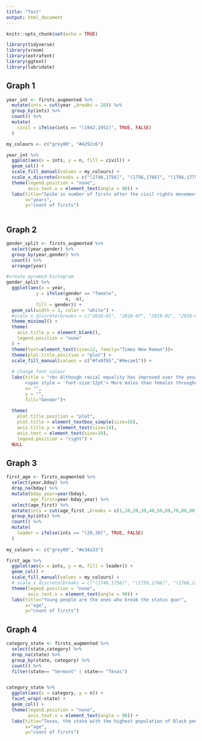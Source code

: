 ```yaml
---
title: "Test"
output: html_document
---
```


```r
knitr::opts_chunk$set(echo = TRUE)
```

```r
library(tidyverse)
library(vroom)
library(extrafont)
library(ggtext)
library(lubridate)
```

## Graph 1 

```r

year_int <- firsts_augmented %>% 
  mutate(ints = cut(year ,breaks = 28)) %>%
  group_by(ints) %>%
  count() %>%
  mutate(
    civil = ifelse(ints == "(1942,1952]", TRUE, FALSE)
  )

my_colours <- c("grey80", "#4292c6")

year_int %>%
  ggplot(aes(x = ints, y = n, fill = civil)) +
  geom_col() +
  scale_fill_manual(values = my_colours) +
  scale_x_discrete(breaks = c("(1746,1756]", "(1756,1766]", "(1766,1775]", "(1775,1785]","(1785,1795]", "(1795,1805]","(1814,1824]", "(1824,1834]", "(1834,1844]", "(1844,1854]","(1854,1863]", "(1863,1873]","(1873,1883]", "(1883,1893]", "(1893,1903]", "(1903,1912]","(1912,1922]", "(1922,1932]","(1932,1942]", "(1942,1952]", "(1952,1961]", "(1961,1971]","	(1971,1981]", "(1981,1991]","(1991,2000]","(2000,2010]","(2010,2020]"), labels = c("1751", "1761","1771","1780","1790","1880","1819","1829","1839","1849","1859","1868","1878","1888","1898","1908","1917","1927","1937","1947","1957","1966","1976","1986","1996","2005","2015")) +
  theme(legend.position = "none",
        axis.text.x = element_text(angle = 90)) +
  labs(title="Spike in number of firsts after the civil rights movement!",
       x="years",
       y="count of firsts")
  
```

## Graph 2

```r

gender_split <- firsts_augmented %>%
  select(year,gender) %>%
  group_by(year,gender) %>%
  count() %>%
  arrange(year) 

#create pyramid histogram
gender_split %>%
  ggplot(aes(x = year,
           y = ifelse(gender == "female", 
                      n, -n),
           fill = gender)) +
  geom_col(width = 1, color = "white") +
  #scale_x_discrete(breaks = c("2018-01", "2018-07", "2019-01", "2019-07","2020-01", "2020-07"), labels = c("Jan 2018", "July 2018","Jan 2019","July 2019","Jan 2020","July 2020")) +
  theme_minimal() +
  theme(
    axis.title.y = element_blank(),
    legend.position = "none"
  ) +
  theme(text=element_text(size=12, family="Times New Roman"))+
  theme(plot.title.position = "plot") +
  scale_fill_manual(values = c("#fa9fb5","#9ecae1")) +
  
  # change font colour 
  labs(title = "<b> Although racial equality has improved over the years, gender inequality still persists over the years</b><br>
       <span style = 'font-size:12pt'> More males than females throughout the years/ alternative: large spike in female first after black women's movement in 1960 </span>",
       x= "",
       y = "",
       fill="Gender")+
  
  theme(
    plot.title.position = "plot",
    plot.title = element_textbox_simple(size=16),
    axis.title.y = element_text(size=14),
    axis.text = element_text(size=10),
    legend.position = "right") +
  NULL
```

## Graph 3

```r

first_age <- firsts_augmented %>%
  select(year,bday) %>%
  drop_na(bday) %>%
  mutate(bday_year=year(bday),
         age_first=year-bday_year) %>%
  select(age_first) %>%
  mutate(ints = cut(age_first ,breaks = c(1,10,20,30,40,50,60,70,80,90,100,110))) %>%
  group_by(ints) %>%
  count() %>%
  mutate(
    leader = ifelse(ints == "(20,30]", TRUE, FALSE)
  )
  
my_colours <- c("grey80", "#e34a33")

first_age %>%
  ggplot(aes(x = ints, y = n, fill = leader)) +
  geom_col() +
  scale_fill_manual(values = my_colours) +
  # scale_x_discrete(breaks = c("(1746,1756]", "(1756,1766]", "(1766,1775]", "(1775,1785]","(1785,1795]", "(1795,1805]","(1814,1824]", "(1824,1834]", "(1834,1844]", "(1844,1854]","(1854,1863]", "(1863,1873]","(1873,1883]", "(1883,1893]", "(1893,1903]", "(1903,1912]","(1912,1922]", "(1922,1932]","(1932,1942]", "(1942,1952]", "(1952,1961]", "(1961,1971]","	(1971,1981]", "(1981,1991]","(1991,2000]","(2000,2010]","(2010,2020]"), labels = c("1751", "1761","1771","1780","1790","1880","1819","1829","1839","1849","1859","1868","1878","1888","1898","1908","1917","1927","1937","1947","1957","1966","1976","1986","1996","2005","2015")) +
  theme(legend.position = "none",
        axis.text.x = element_text(angle = 90)) +
  labs(title="Young people are the ones who break the status quo!",
       x="age",
       y="count of firsts")

```

## Graph 4

```r

category_state <- firsts_augmented %>%
  select(state,category) %>%
  drop_na(state) %>%
  group_by(state, category) %>%
  count() %>%
  filter(state== "Vermont" | state== "Texas")


category_state %>%
  ggplot(aes(x = category, y = n)) +
  facet_wrap(~state) +
  geom_col() +
  theme(legend.position = "none",
        axis.text.x = element_text(angle = 90)) +
  labs(title="Texas, the state with the highest population of Black people has alot \n more firsts than Vermont, the state dominated with White people",
       x="age",
       y="count of firsts")

```